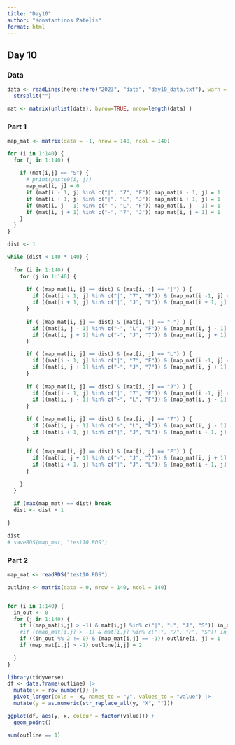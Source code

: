 ```yaml
---
title: "Day10"
author: "Konstantinos Patelis"
format: html
---
```


## Day 10

### Data

```r
data <- readLines(here::here("2023", "data", "day10_data.txt"), warn = FALSE) |> 
  strsplit("")

mat <- matrix(unlist(data), byrow=TRUE, nrow=length(data) )
```

### Part 1

```r

map_mat <- matrix(data = -1, nrow = 140, ncol = 140)

for (i in 1:140) {
  for (j in 1:140) {
    
    if (mat[i,j] == "S") {
      # print(paste0(i, j))
      map_mat[i, j] = 0
      if (mat[i - 1, j] %in% c("|", "7", "F")) map_mat[i - 1, j] = 1
      if (mat[i + 1, j] %in% c("|", "L", "J")) map_mat[i + 1, j] = 1
      if (mat[i, j - 1] %in% c("-", "L", "F")) map_mat[i, j - 1] = 1
      if (mat[i, j + 1] %in% c("-", "7", "J")) map_mat[i, j + 1] = 1
    }
  }
}

dist <- 1

while (dist < 140 * 140) {
  
  for (i in 1:140) {
    for (j in 1:140) {
      
      if ( (map_mat[i, j] == dist) & (mat[i, j] == "|") ) {
        if ((mat[i - 1, j] %in% c("|", "7", "F")) & (map_mat[i -1, j] == -1)) map_mat[i - 1, j] = dist + 1
        if ((mat[i + 1, j] %in% c("|", "J", "L")) & (map_mat[i + 1, j] == -1)) map_mat[i + 1, j] = dist + 1
      }
      
      if ( (map_mat[i, j] == dist) & (mat[i, j] == "-") ) {
        if ((mat[i, j - 1] %in% c("-", "L", "F")) & (map_mat[i, j - 1] == -1)) map_mat[i, j - 1] = dist + 1
        if ((mat[i, j + 1] %in% c("-", "J", "7")) & (map_mat[i, j + 1] == -1)) map_mat[i, j + 1] = dist + 1
      }

      if ( (map_mat[i, j] == dist) & (mat[i, j] == "L") ) {
        if ((mat[i - 1, j] %in% c("|", "7", "F")) & (map_mat[i -1, j] == -1)) map_mat[i - 1, j] = dist + 1
        if ((mat[i, j + 1] %in% c("-", "J", "7")) & (map_mat[i, j + 1] == -1)) map_mat[i, j + 1] = dist + 1
      }
      
      if ( (map_mat[i, j] == dist) & (mat[i, j] == "J") ) {
        if ((mat[i - 1, j] %in% c("|", "7", "F")) & (map_mat[i -1, j] == -1)) map_mat[i - 1, j] = dist + 1
        if ((mat[i, j - 1] %in% c("-", "L", "F")) & (map_mat[i, j - 1] == -1)) map_mat[i, j - 1] = dist + 1
      }
      
      if ( (map_mat[i, j] == dist) & (mat[i, j] == "7") ) {
        if ((mat[i, j - 1] %in% c("-", "L", "F")) & (map_mat[i, j - 1] == -1)) map_mat[i, j - 1] = dist + 1
        if ((mat[i + 1, j] %in% c("|", "J", "L")) & (map_mat[i + 1, j] == -1)) map_mat[i + 1, j] = dist + 1
      }
      
      if ( (map_mat[i, j] == dist) & (mat[i, j] == "F") ) {
        if ((mat[i, j + 1] %in% c("-", "J", "7")) & (map_mat[i, j + 1] == -1)) map_mat[i, j + 1] = dist + 1
        if ((mat[i + 1, j] %in% c("|", "J", "L")) & (map_mat[i + 1, j] == -1)) map_mat[i + 1, j] = dist + 1
      }
      
    }
  }
  
  if (max(map_mat) == dist) break
  dist <- dist + 1
  
}

dist
# saveRDS(map_mat, "test10.RDS")

```

### Part 2

```r
map_mat <- readRDS("test10.RDS")

outline <- matrix(data = 0, nrow = 140, ncol = 140)


for (i in 1:140) {
  in_out <- 0
  for (j in 1:140) {
    if ((map_mat[i,j] > -1) & mat[i,j] %in% c("|", "L", "J", "S")) in_out <- in_out + 1
    #if ((map_mat[i,j] > -1) & mat[i,j] %in% c("|", "7", "F", "S")) in_out <- in_out + 1
    if ((in_out %% 2 != 0) & (map_mat[i,j] == -1)) outline[i, j] = 1
    if (map_mat[i,j] > -1) outline[i,j] = 2  
    
  }
}

library(tidyverse)
df <- data.frame(outline) |> 
  mutate(x = row_number()) |> 
  pivot_longer(cols = -x, names_to = "y", values_to = "value") |> 
  mutate(y = as.numeric(str_replace_all(y, "X", "")))

ggplot(df, aes(y, x, colour = factor(value))) + 
  geom_point()

sum(outline == 1)

```
